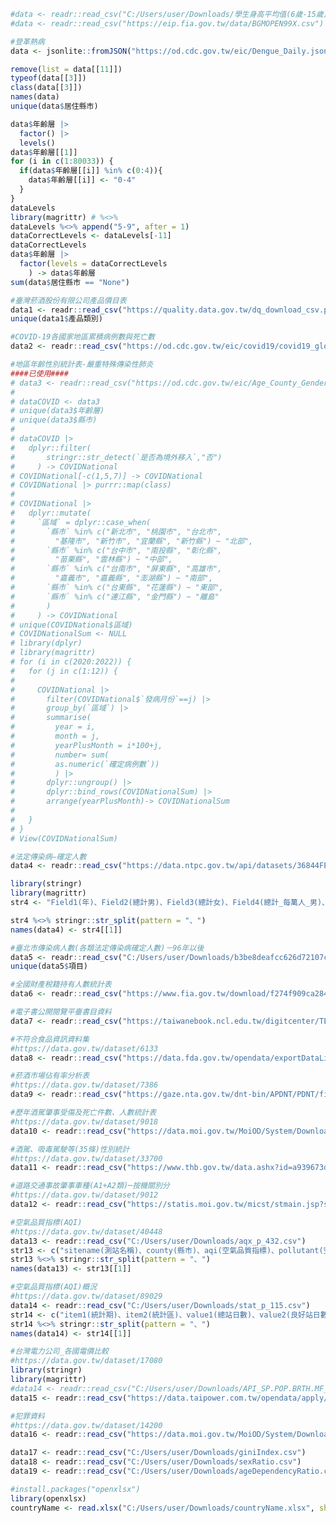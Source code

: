 ```r
#data <- readr::read_csv("C:/Users/user/Downloads/學生身高平均值(6歲-15歲).csv")
#data <- readr::read_csv("https://eip.fia.gov.tw/data/BGMOPEN99X.csv")

#登革熱病
data <- jsonlite::fromJSON("https://od.cdc.gov.tw/eic/Dengue_Daily.json")

remove(list = data[[11]])
typeof(data[[3]])
class(data[[3]])
names(data)
unique(data$居住縣市)

data$年齡層 |> 
  factor() |>
  levels()
data$年齡層[[1]]
for (i in c(1:80033)) {
  if(data$年齡層[[i]] %in% c(0:4)){
    data$年齡層[[i]] <- "0-4"
  }
}
dataLevels
library(magrittr) # %<>%
dataLevels %<>% append("5-9", after = 1)
dataCorrectLevels <- dataLevels[-11]
dataCorrectLevels
data$年齡層 |> 
  factor(levels = dataCorrectLevels
    ) -> data$年齡層
sum(data$居住縣市 == "None")
```

```r
#臺灣菸酒股份有限公司產品價目表
data1 <- readr::read_csv("https://quality.data.gov.tw/dq_download_csv.php?nid=49742&md5_url=d5e123f0c66f5872bf6a2ea336a82d11")
unique(data1$產品類別)
```

```r
#COVID-19各國家地區累積病例數與死亡數
data2 <- readr::read_csv("https://od.cdc.gov.tw/eic/covid19/covid19_global_cases_and_deaths.csv")
```

```r
#地區年齡性別統計表-嚴重特殊傳染性肺炎
####已使用####
# data3 <- readr::read_csv("https://od.cdc.gov.tw/eic/Age_County_Gender_19Cov.csv")
# 
# dataCOVID <- data3
# unique(data3$年齡層)
# unique(data3$縣市)
# 
# dataCOVID |> 
#   dplyr::filter(
#       stringr::str_detect(`是否為境外移入`,"否")
#     ) -> COVIDNational
# COVIDNational[-c(1,5,7)] -> COVIDNational
# COVIDNational |> purrr::map(class)
# 
# COVIDNational |> 
#   dplyr::mutate(
#     `區域` = dplyr::case_when(
#       `縣市` %in% c("新北市", "桃園市", "台北市",
#         "基隆市", "新竹市", "宜蘭縣", "新竹縣") ~ "北部",
#       `縣市` %in% c("台中市", "南投縣", "彰化縣",
#         "苗栗縣", "雲林縣") ~ "中部",
#       `縣市` %in% c("台南市", "屏東縣", "高雄市",
#         "嘉義市", "嘉義縣", "澎湖縣") ~ "南部",
#       `縣市` %in% c("台東縣", "花蓮縣") ~ "東部",
#       `縣市` %in% c("連江縣", "金門縣") ~ "離島"
#       )
#     ) -> COVIDNational
# unique(COVIDNational$區域)
# COVIDNationalSum <- NULL
# library(dplyr)
# library(magrittr)
# for (i in c(2020:2022)) {
#   for (j in c(1:12)) {
#     
#     COVIDNational |> 
#       filter(COVIDNational$`發病月份`==j) |>
#       group_by(`區域`) |>
#       summarise(
#         year = i,
#         month = j,
#         yearPlusMonth = i*100+j,
#         number= sum(
#         as.numeric(`確定病例數`))
#         ) |> 
#       dplyr::ungroup() |>
#       dplyr::bind_rows(COVIDNationalSum) |> 
#       arrange(yearPlusMonth)-> COVIDNationalSum
#     
#   }
# }
# View(COVIDNationalSum)
```

```r
#法定傳染病—確定人數
data4 <- readr::read_csv("https://data.ntpc.gov.tw/api/datasets/36844FE9-FA16-4D59-8348-0BF85AF0FBD9/csv/file")

library(stringr)
library(magrittr)
str4 <- "Field1(年)、Field2(總計男)、Field3(總計女)、Field4(總計_每萬人_男)、Field5(總計_每萬人_女)、Field6(第一類男)、Field7(第一類女)、Field8(第二類男)、Field9(第二類女)、Field10(第三類男)、Field11(第三類女)、Field12(第四類男)、Field13(第四類女)、Field14(第五類男)、Field15(第五類女)、Field16(其他男)、Field17(其他女)"

str4 %<>% stringr::str_split(pattern = "、")
names(data4) <- str4[[1]]
```

```r
#臺北市傳染病人數(各類法定傳染病確定人數)－96年以後
data5 <- readr::read_csv("C:/Users/user/Downloads/b3be8deafcc626d72107c6e6470d7005_export.csv")
unique(data5$項目)
```

```r
#全國財產稅籍持有人數統計表
data6 <- readr::read_csv("https://www.fia.gov.tw/download/f274f909ca284865a51dff7995277c0e")
```

```r
#電子書公開閱覽平臺書目資料
data7 <- readr::read_csv("https://taiwanebook.ncl.edu.tw/digitcenter/TEBOpen.csv")
```

```r
#不符合食品資訊資料集
#https://data.gov.tw/dataset/6133
data8 <- readr::read_csv("https://data.fda.gov.tw/opendata/exportDataList.do?method=ExportData&InfoId=52&logType=2")
```

```r
#菸酒市場佔有率分析表
#https://data.gov.tw/dataset/7386
data9 <- readr::read_csv("https://gaze.nta.gov.tw/dnt-bin/APDNT/PDNT/file/OpenAPI/D6-01.csv")
```

```r
#歷年酒駕肇事受傷及死亡件數、人數統計表
#https://data.gov.tw/dataset/9018
data10 <- readr::read_csv("https://data.moi.gov.tw/MoiOD/System/DownloadFile.aspx?DATA=000F1CF6-FED1-4C08-B405-4A5B7A7E2BC2")
```

```r
#酒駕、吸毒駕駛等(35條)性別統計
#https://data.gov.tw/dataset/33700
data11 <- readr::read_csv("https://www.thb.gov.tw/data.ashx?id=a939673d-c4a4-4ce7-bb1b-0bdb039e0f1e&format=Other&aid=ee8f8400-32a7-4b6e-875e-a1b8def2d07b")
```

```r
#道路交通事故肇事車種(A1+A2類)─按機關別分
#https://data.gov.tw/dataset/9012
data12 <- readr::read_csv("https://statis.moi.gov.tw/micst/stmain.jsp?sys=220&kind=21&type=1&funid=c0690104&cycle=1&outmode=12&utf=1&compmode=0&outkind=3&fldspc=0,10,&codspc0=0,31,&ym=8401&ymt=11103")
```

```r
#空氣品質指標(AQI)
#https://data.gov.tw/dataset/40448
data13 <- readr::read_csv("C:/Users/user/Downloads/aqx_p_432.csv")
str13 <- c("sitename(測站名稱)、county(縣市)、aqi(空氣品質指標)、pollutant(空氣污染指標物)、status(狀態)、so2(二氧化硫(ppb))、co(一氧化碳(ppm))、o3(臭氧(ppb))、o3_8hr(臭氧8小時移動平均(ppb))、pm10(懸浮微粒(μg/m3))、pm2.5(細懸浮微粒(μg/m3))、no2(二氧化氮(ppb))、nox(氮氧化物(ppb))、no(一氧化氮(ppb))、wind_speed(風速(m/sec))、wind_direc(風向(degrees))、datacreationdate(資料發布時間)、co_8hr(一氧化碳8小時移動平均(ppm))、pm2.5_avg(細懸浮微粒移動平均值(μg/m3))、pm10_avg(懸浮微粒移動平均值(μg/m3))、so2_avg(二氧化硫移動平均值(ppb))、longitude(經度)、latitude(緯度)、siteid(測站編號)")
str13 %<>% stringr::str_split(pattern = "、")
names(data13) <- str13[[1]]
```

```r
#空氣品質指標(AQI)概況
#https://data.gov.tw/dataset/89029
data14 <- readr::read_csv("C:/Users/user/Downloads/stat_p_115.csv")
str14 <- c("item1(統計期)、item2(統計區)、value1(總站日數)、value2(良好站日數)、value3(普通站日數)、value4(對敏感族群不健康站日數)、value5(對所有族群不健康站日數)、value6(非常不健康站日數)、value7(危害站日數)、value8(aqi>100日數比率)")
str14 %<>% stringr::str_split(pattern = "、")
names(data14) <- str14[[1]]
```

```r
#台灣電力公司_各國電價比較
#https://data.gov.tw/dataset/17080
library(stringr)
library(magrittr)
#data14 <- readr::read_csv("C:/Users/user/Downloads/API_SP.POP.BRTH.MF_DS2_en_csv_v2_4750179.csv")
data15 <- readr::read_csv("https://data.taipower.com.tw/opendata/apply/file/d007009/台灣電力公司_各國電價比較.csv")
```

```r
#犯罪資料
#https://data.gov.tw/dataset/14200
data16 <- readr::read_csv("https://data.moi.gov.tw/MoiOD/System/DownloadFile.aspx?DATA=F9D48036-DDE3-452A-8FD7-6437D6C39104")

```

```r
data17 <- readr::read_csv("C:/Users/user/Downloads/giniIndex.csv")
data18 <- readr::read_csv("C:/Users/user/Downloads/sexRatio.csv")
data19 <- readr::read_csv("C:/Users/user/Downloads/ageDependencyRatio.csv")
```

```r
#install.packages("openxlsx")
library(openxlsx)
countryName <- read.xlsx("C:/Users/user/Downloads/countryName.xlsx", sheet = "Sheet1")
```

